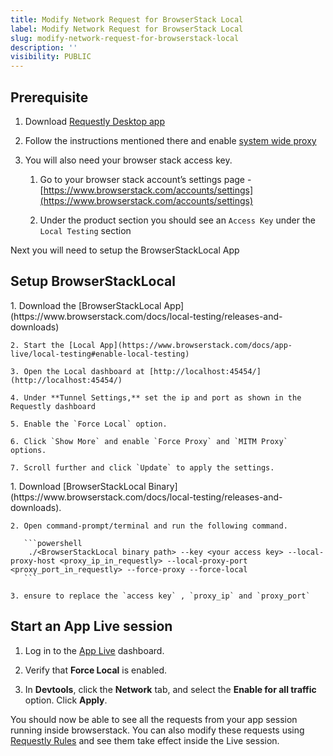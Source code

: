 ```yaml
---
title: Modify Network Request for BrowserStack Local
label: Modify Network Request for BrowserStack Local
slug: modify-network-request-for-browserstack-local
description: ''
visibility: PUBLIC
---
```

## Prerequisite

1. Download [Requestly Desktop app](https://requestly.com/downloads/desktop/)

2. Follow the instructions mentioned there and enable [system wide proxy](/desktop-app/setup/systemwide-proxy)

3. You will also need your browser stack access key.

   1. Go to your browser stack account’s settings page - [https://www.browserstack.com/accounts/settings](https://www.browserstack.com/accounts/settings)

   2. Under the product section you should see an `Access Key` under the `Local Testing` section

Next you will need to setup the BrowserStackLocal App

## Setup BrowserStackLocal

<Tabs>
  <Tab title="Setup BrowserStack Local ">
    1. Download the [BrowserStackLocal App](https://www.browserstack.com/docs/local-testing/releases-and-downloads)

    2. Start the [Local App](https://www.browserstack.com/docs/app-live/local-testing#enable-local-testing)

    3. Open the Local dashboard at [http://localhost:45454/](http://localhost:45454/)

    4. Under **Tunnel Settings,** set the ip and port as shown in the Requestly dashboard

    5. Enable the `Force Local` option.

    6. Click `Show More` and enable `Force Proxy` and `MITM Proxy` options.

    7. Scroll further and click `Update` to apply the settings.
  </Tab>

  <Tab title="BrowserStack Local Binary">
    1. Download [BrowserStackLocal Binary](https://www.browserstack.com/docs/local-testing/releases-and-downloads).

    2. Open command-prompt/terminal and run the following command.

       ```powershell
        ./<BrowserStackLocal binary path> --key <your access key> --local-proxy-host <proxy_ip_in_requestly> --local-proxy-port <proxy_port_in_requestly> --force-proxy --force-local
       ```

    3. ensure to replace the `access key` , `proxy_ip` and `proxy_port`
  </Tab>
</Tabs>

## Start an App Live session

1. Log in to the [App Live](https://app-live.browserstack.com/?_gl=1*xznwek*_gcl_au*NjIyODA0NTY2LjE3Mjg5ODY1Mzk.) dashboard.

2. Verify that **Force Local** is enabled.

3. In **Devtools**, click the **Network** tab, and select the **Enable for all traffic** option. Click **Apply**.

You should now be able to see all the requests from your app session running inside browserstack. You can also modify these requests using [Requestly Rules](/general/http-rules/overview) and see them take effect inside the Live session.
